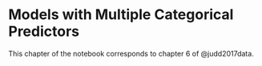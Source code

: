 # Models with Multiple Categorical Predictors {#multiple}

This chapter of the notebook corresponds to chapter 6 of @judd2017data.
